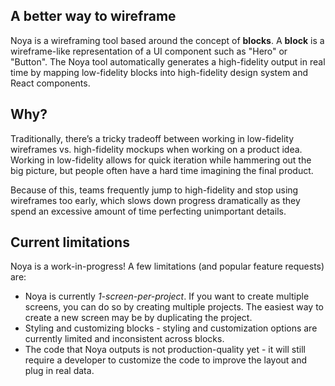 ## A better way to wireframe

Noya is a wireframing tool based around the concept of **blocks**. A **block**
is a wireframe-like representation of a UI component such as "Hero" or "Button".
The Noya tool automatically generates a high-fidelity output in real time by
mapping low-fidelity blocks into high-fidelity design system and React
components.

## Why?

Traditionally, there’s a tricky tradeoff between working in low-fidelity
wireframes vs. high-fidelity mockups when working on a product idea. Working in
low-fidelity allows for quick iteration while hammering out the big picture, but
people often have a hard time imagining the final product.

Because of this, teams frequently jump to high-fidelity and stop using
wireframes too early, which slows down progress dramatically as they spend an
excessive amount of time perfecting unimportant details.

## Current limitations

Noya is a work-in-progress! A few limitations (and popular feature requests)
are:

- Noya is currently _1-screen-per-project_. If you want to create multiple
  screens, you can do so by creating multiple projects. The easiest way to
  create a new screen may be by duplicating the project.
- Styling and customizing blocks - styling and customization options are
  currently limited and inconsistent across blocks.
- The code that Noya outputs is not production-quality yet - it will still
  require a developer to customize the code to improve the layout and plug in
  real data.
